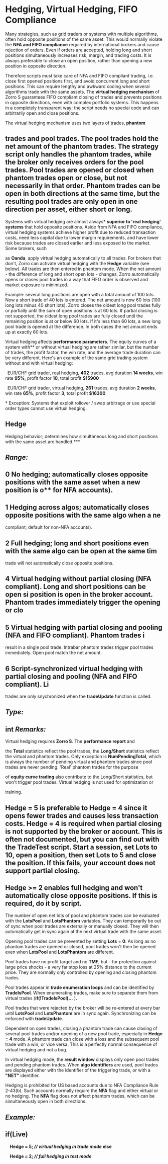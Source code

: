 # ﻿Hedging, Virtual Hedging, FIFO Compliance 

Many strategies, such as grid traders or systems with multiple algorithms, often hold opposite positions of the same asset. This would normally violate the **NFA and FIFO compliance** required by international brokers and cause rejection of orders. Even if orders are accepted, holding long and short positions simultaneously increases risk, margin, and trading costs. It is always preferable to close an open position, rather than opening a new position in opposite direction. 

Therefore scripts must take care of NFA and FIFO compliant trading, i.e. close first opened positions first, and avoid concurrent long and short positions. This can require lengthy and awkward coding when several algorithms trade with the same assets. The **virtual hedging mechanism** of Zorro S guarantees FIFO compliant closing of trades and prevents positions in opposite directions, even with complex portfolio systems. This happens in a completely transparent way; the script needs no special code and can arbitrarily open and close positions. 

The virtual hedging mechanism uses two layers of trades, **phantom** 

## trades and pool trades. The pool trades hold the net amount of the phantom trades. The strategy script only handles the phantom trades, while the broker only receives orders for the pool trades. Pool trades are opened or closed when phantom trades open or close, but not necessarily in that order. Phantom trades can be open in both directions at the same time, but the resulting pool trades are only open in one direction per asset, either short or long. 

Systems with virtual hedging are almost always\* **superior to 'real hedging' systems** that hold opposite positions. Aside from NFA and FIFO compliance, virtual hedging systems achieve higher profit due to reduced transaction costs, need less capital due to lower margin requirements, and have lower risk because trades are closed earlier and less exposed to the market. Some brokers, such 

as **Oanda**, apply virtual hedging automatically to all trades. For brokers that don't, Zorro can activate virtual hedging with the **Hedge** variable (see below). All trades are then entered in phantom mode. When the net amount - the difference of long and short open lots - changes, Zorro automatically opens or closes pool trades in a way that FIFO order is observed and market exposure is minimized. 

Example: several long positions are open with a total amount of 100 lots. Now a short trade of 40 lots is entered. The net amount is now 60 lots (100 long lots minus 40 short lots). Zorro closes the oldest long pool trades fully or partially until the sum of open positions is at 60 lots. If partial closing is not supported, the oldest long pool trades are fully closed until the remaining position is at or below 60 lots. If it's less than 60 lots, a new long pool trade is opened at the difference. In both cases the net amount ends up at exactly 60 lots. 

Virtual hedging affects **performance parameters**. The equity curves of a system with** or without virtual hedging are rather similar, but the number of trades, the profit factor, the win rate, and the average trade duration can be very different. Here's an example of the same grid trading system without and with virtual hedging: 

` `EUR/CHF grid trader, real hedging, **402** trades, avg duration **14 weeks**, win rate **95%**, profit factor **10**, total profit **$15900** 

` `EUR/CHF grid trader, virtual hedging, **261** trades, avg duration **2 weeks**, win rate **65%**, profit factor **3**, total profit **$16300** 

\* Exception: Systems that exploit rollover / swap arbitrage or use special order types cannot use virtual hedging. 

## Hedge 

Hedging behavior; determines how simultaneous long and short positions with the same asset are handled.*** 

## *Range:* 

## 0 No hedging; automatically closes opposite positions with the same asset when a new position is o**    for NFA accounts). 

## 1 Hedging across algos; automatically closes opposite positions with the same algo when a ne

compliant; default for non-NFA accounts). 

## 2 Full hedging; long and short positions even with the same algo can be open at the same tim

trade will not automatically close opposite positions. 

## 4 Virtual hedging without partial closing (NFA compliant). Long and short positions can be open si position is open in the broker account. Phantom trades immediately trigger the opening or clo

## 5 Virtual hedging with partial closing and pooling (NFA and FIFO compliant). Phantom trades i

result in a single pool trade. Intrabar phantom trades trigger pool trades immediately. Open pool match the net amount. 

## 6 Script-synchronized virtual hedging with partial closing and pooling (NFA and FIFO compliant). Li

trades are only snychronized when the **tradeUpdate** function is called. 

## *Type:* 

## int *Remarks:* 

Virtual hedging requires **Zorro S**. The **performance report** and 

the **Total** statistics reflect the pool trades, the **Long/Short** statistics reflect the virtual and phantom trades. Only exception is **NumPendingTotal**, which is always the number of pending virtual and phantom trades since pool trades are never pending. 'Real' phantom trades for the purpose 

of **equity curve trading** also contribute to the Long/Short statistics, but won't trigger pool trades. Virtual hedging is not used for optimization or 

training. 

## Hedge = 5 is preferable to Hedge = 4 since it opens fewer trades and causes less transaction costs. Hedge = 4  is required when partial closing is not supported by the broker or account. This is often not documented, but you can find out with the TradeTest script. Start a session, set Lots to 10, open a position, then set Lots to 5 and close the position. If this fails, your account does not support partial closing. 

## Hedge >= 2 enables full hedging and won't automatically close opposite positions. If this is required, do it by script. 

The number of open net lots of pool and phantom trades can be evaluated with the **LotsPool** and **LotsPhantom** variables. They can temporarily be out of sync when pool trades are externally or manually closed. They will then automatically get in sync again at the next virtual trade with the same asset. 

Opening pool trades can be prevented by setting **Lots** = **0**. As long as no phantom trades are opened or closed, pool trades won't then be opened even when **LotsPool** and **LotsPhantom** are different. 

Pool trades have no profit target and no **TMF**, but - for protection against large price shocks - a very far stop loss at 25% distance to the current price. They are normally only controlled by opening and closing phantom trades. 

Pool trades appear in **trade enumeration loops** and can be identified by **TradeIsPool**. When enumerating trades, make sure to separate them from virtual trades (**if(!TradeIsPool)...** )**.** 

Pool trades that were rejected by the broker will be re-entered at every bar until **LotsPool** and **LotsPhantom** are in sync again. Synchronizing can be enforced with **tradeUpdate**. 

Dependent on open trades, closing a phantom trade can cause closing of several pool trades and/or opening of a new pool trade, especially in **Hedge = 4** mode. A phantom trade can close with a loss and the subsequent pool trade with a win, or vice versa. This is a perfectly normal consequence of virtual hedging and not a bug. 

In virtual hedging mode, the **result window** displays only open pool trades and pending phantom trades. When **algo identifiers** are used, pool trades are displayed either with the identifier of the triggering trade, or with a **"NET"** identifier. 

Hedging is prohibited for US based accounts due to NFA Compliance Rule 2-43(b). Such accounts normally require the **NFA** flag and either virtual or no hedging. The **NFA** flag does not affect phantom trades, which can be simultaneously open in both directions. 

## *Example:* 

## if(Live) 

`  `**Hedge = 5;  *// virtual hedging in trade mode* else** 

`  `**Hedge = 2;  *// full hedging in test mode*** 
